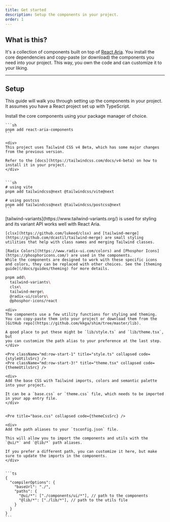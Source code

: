 ```yaml
---
title: Get started
description: Setup the components in your project.
order: 1
---
```


## What is this?

It's a collection of components built on top of
[React Aria](https://react-spectrum.adobe.com/react-aria/index.html). You
install the core dependencies and copy-paste (or download) the components you
need into your project. This way, you own the code and can customize it to your
liking.

---

## Setup

This guide will walk you through setting up the components in your project. It
assumes you have a React project set up with TypeScript.

<Steps>
  <Step title="Add React Aria Components">
    Install the core components using your package manager of choice.

    ```sh
    pnpm add react-aria-components
    ```

  </Step>

  <Step title="Add Tailwind CSS v4">

    <div>
    This project uses Tailwind CSS v4 Beta, which has some major changes from the previous version.

    Refer to the [docs](https://tailwindcss.com/docs/v4-beta) on how to install it in your project.
    </div>


    ```sh
    # using vite
    pnpm add tailwindcss@next @tailwindcss/vite@next

    # using postcss
    pnpm add tailwindcss@next @tailwindcss/postcss@next
    ```

  </Step>

  <Step title="Add dependencies">
  
  <div>
    [tailwind-variants](https://www.tailwind-variants.org/) is used for styling and its variant API works well with React Aria.
    
    [clsx](https://github.com/lukeed/clsx) and [tailwind-merge](https://github.com/dcastil/tailwind-merge) are small styling utilities that help with class names and merging Tailwind classes.

    [Radix Colors](https://www.radix-ui.com/colors) and [Phosphor Icons](https://phosphoricons.com/) are used in the components.
    While the components are designed to work with these specific icons and colors, they can be replaced with other choices. See the [theming guide](/docs/guides/theming) for more details.

  </div>

```sh
pnpm add\
  tailwind-variants\
  clsx\
  tailwind-merge\
  @radix-ui/colors\
  @phosphor-icons/react
```

  </Step>

  <Step title="Setup styling and theming utils">

    <div>
    The components use a few utility functions for styling and theming.
    You can copy-paste them into your project or download them from the [GitHub repo](https://github.com/kkga/shim/tree/master/lib).

    A good place to put these might be `lib/style.ts` and `lib/theme.tsx`, but
    you can customize the path alias to your preference at the last step.
    </div>

    <Pre className="md:row-start-1" title="style.ts" collapsed code={styleUtilsSrc} />
    <Pre className="md:row-start-3!" title="theme.tsx" collapsed code={themeUtilsSrc} />

  </Step>

  <Step title="Setup base CSS">

    <div>
    Add the base CSS with Tailwind imports, colors and semantic palette into your project.

    It can be a `base.css` or `theme.css` file, which needs to be imported in your app entry file.
    </div>


    <Pre title="base.css" collapsed code={themeCssSrc} />

  </Step>

  <Step title="Setup path aliases">

    <div>
    Add the path aliases to your `tsconfig.json` file.

    This will allow you to import the components and utils with the `@ui/*` and `@lib/*` path aliases.

    If you prefer a different path, you can customize it here, but make sure to update the imports in the components.
    </div>


    ```ts
    {
      "compilerOptions": {
        "baseUrl": "./",
        "paths": {
          "@ui/*": ["./components/ui/*"], // path to the components
          "@lib/*": ["./lib/*"], // path to the utils file
        }
      }
    }
    ```

  </Step>

</Steps>
